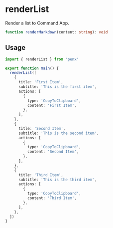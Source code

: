 # renderList

Render a list to Command App.

```ts
function renderMarkdown(content: string): void
```

## Usage

```ts
import { renderList } from 'penx'

export function main() {
  renderList([
    {
      title: 'First Item',
      subtitle: 'This is the first item',
      actions: [
        {
          type: 'CopyToClipboard',
          content: 'First Item',
        },
      ],
    },
    {
      title: 'Second Item',
      subtitle: 'This is the second item',
      actions: [
        {
          type: 'CopyToClipboard',
          content: 'Second Item',
        },
      ],
    },
    {
      title: 'Third Item',
      subtitle: 'This is the third item',
      actions: [
        {
          type: 'CopyToClipboard',
          content: 'Third Item',
        },
      ],
    },
  ])
}
```
